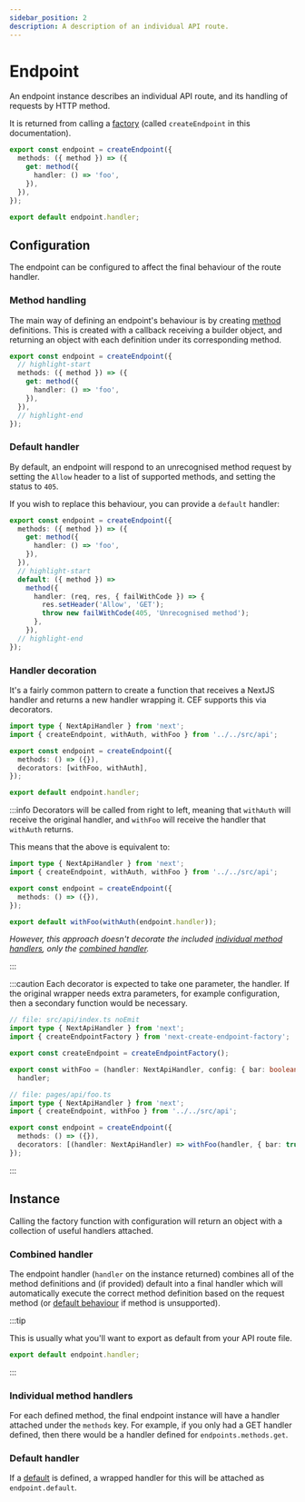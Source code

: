 ```yaml
---
sidebar_position: 2
description: A description of an individual API route.
---
```


# Endpoint

An endpoint instance describes an individual API route, and its handling of requests by HTTP method.

It is returned from calling a [factory](./factory) (called `createEndpoint` in this documentation).

```ts no-transpile
export const endpoint = createEndpoint({
  methods: ({ method }) => ({
    get: method({
      handler: () => 'foo',
    }),
  }),
});

export default endpoint.handler;
```

## Configuration

The endpoint can be configured to affect the final behaviour of the route handler.

### Method handling

The main way of defining an endpoint's behaviour is by creating [method](./method) definitions. This is created with a callback receiving a builder object, and returning an object with each definition under its corresponding method.

```ts no-transpile
export const endpoint = createEndpoint({
  // highlight-start
  methods: ({ method }) => ({
    get: method({
      handler: () => 'foo',
    }),
  }),
  // highlight-end
});
```

### Default handler

By default, an endpoint will respond to an unrecognised method request by setting the `Allow` header to a list of supported methods, and setting the status to `405`.

If you wish to replace this behaviour, you can provide a `default` handler:

```ts no-transpile
export const endpoint = createEndpoint({
  methods: ({ method }) => ({
    get: method({
      handler: () => 'foo',
    }),
  }),
  // highlight-start
  default: ({ method }) =>
    method({
      handler: (req, res, { failWithCode }) => {
        res.setHeader('Allow', 'GET');
        throw new failWithCode(405, 'Unrecognised method');
      },
    }),
  // highlight-end
});
```

### Handler decoration

<!-- TODO: Decorator -> Enhancer? -->

It's a fairly common pattern to create a function that receives a NextJS handler and returns a new handler wrapping it. CEF supports this via decorators.

```ts no-transpile
import type { NextApiHandler } from 'next';
import { createEndpoint, withAuth, withFoo } from '../../src/api';

export const endpoint = createEndpoint({
  methods: () => ({}),
  decorators: [withFoo, withAuth],
});

export default endpoint.handler;
```

:::info
Decorators will be called from right to left, meaning that `withAuth` will receive the original handler, and `withFoo` will receive the handler that `withAuth` returns.

This means that the above is equivalent to:

```ts no-transpile
import type { NextApiHandler } from 'next';
import { createEndpoint, withAuth, withFoo } from '../../src/api';

export const endpoint = createEndpoint({
  methods: () => ({}),
});

export default withFoo(withAuth(endpoint.handler));
```

_However, this approach doesn't decorate the included [individual method handlers](#individual-method-handlers), only the [combined handler](#combined-handler)._

:::

:::caution
Each decorator is expected to take one parameter, the handler. If the original wrapper needs extra parameters, for example configuration, then a secondary function would be necessary.

```ts
// file: src/api/index.ts noEmit
import type { NextApiHandler } from 'next';
import { createEndpointFactory } from 'next-create-endpoint-factory';

export const createEndpoint = createEndpointFactory();

export const withFoo = (handler: NextApiHandler, config: { bar: boolean }) =>
  handler;

// file: pages/api/foo.ts
import type { NextApiHandler } from 'next';
import { createEndpoint, withFoo } from '../../src/api';

export const endpoint = createEndpoint({
  methods: () => ({}),
  decorators: [(handler: NextApiHandler) => withFoo(handler, { bar: true })],
});
```

:::

## Instance

Calling the factory function with configuration will return an object with a collection of useful handlers attached.

### Combined handler

The endpoint handler (`handler` on the instance returned) combines all of the method definitions and (if provided) default into a final handler which will automatically execute the correct method definition based on the request method (or [default behaviour](#default-handler) if method is unsupported).

:::tip

This is usually what you'll want to export as default from your API route file.

```ts no-transpile
export default endpoint.handler;
```

:::

### Individual method handlers

For each defined method, the final endpoint instance will have a handler attached under the `methods` key. For example, if you only had a GET handler defined, then there would be a handler defined for `endpoints.methods.get`.

### Default handler

If a [default](#default-handler) is defined, a wrapped handler for this will be attached as `endpoint.default`.
